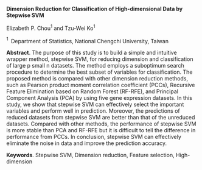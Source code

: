 <span>**Dimension Reduction for Classification of High-dimensional Data
by Stepwise SVM** </span>

Elizabeth P. Chou$^1$ and Tzu-Wei Ko$^1$

$^1 \;$ Department of Statistics, National Chengchi University, Taiwan

<span>**Abstract**</span>. The purpose of this study is to build a
simple and intuitive wrapper method, stepwise SVM, for reducing
dimension and classification of large p small n datasets. The method
employs a suboptimum search procedure to determine the best subset of
variables for classification. The proposed method is compared with other
dimension reduction methods, such as Pearson product moment correlation
coefficient (PCCs), Recursive Feature Elimination based on Random Forest
(RF-RFE), and Principal Component Analysis (PCA) by using five gene
expression datasets. In this study, we show that stepwise SVM can
effectively select the important variables and perform well in
prediction. Moreover, the predictions of reduced datasets from stepwise
SVM are better than that of the unreduced datasets. Compared with other
methods, the performance of stepwise SVM is more stable than PCA and
RF-RFE but it is difficult to tell the difference in performance from
PCCs. In conclusion, stepwise SVM can effectively eliminate the noise in
data and improve the prediction accuracy.

<span>**Keywords**</span>. Stepwise SVM, Dimension reduction, Feature
selection, High-dimension
